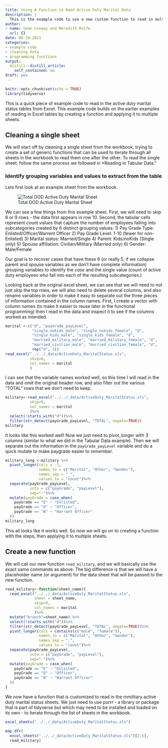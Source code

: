```yaml
---
title: Using A Function to Read Active Duty Marital Data
description: |
  This is the example code to use a new custom function to read in multiple sheets of data about Active Duty members of the military and marital status.
author:
- name: Sean Conway and Meredith Rolfe
  url: {}
date: 08-20-2021
categories:
- example code
- cleaning data
- programming functions
output:
  distill::distill_article:
    self_contained: no
draft: yes
---
```



```r
knitr::opts_chunk$set(echo = TRUE)
library(tidyverse)
```

This is a quick piece of example code to read in the active duty marital status tables from Excel. This example code builds on the earlier examples of reading in Excel tables by creating a function and applying it to multiple sheets.

## Cleaning a single sheet

We will start off by cleaning a single sheet from the workbook, trying to create a set of generic functions that can be used to iterate through all sheets in the workbook to read them one after the other. To read the single sheet, follow the same process we followed in *Reading in Tabular Data."

### Identify grouping variables and values to extract from the table

Lets first look at an example sheet from the workbook.

![Total DOD Active Duty Marital Sheet](dod_marital.png)

We can see a few things from this example sheet. First, we will need to skip 8 or 9 rows - the data first appears in row 10. Second, the tabular cells represent count *values* that capture the number of employees falling into subcategories created by 6 distinct grouping values:
  1) Pay Grade Type: Enlisted/Officer/Warrent Officer
  2) Pay Grade Level: 1-10 (fewer for non-Enlisted)
  3) Marital status: Married/Single
  4) Parent: Kids/noKids (Single only)
  5) Spouse affiliation: Civilian/Military (Married only)
  6) Gender: Male/Female

Our goal is to recover cases that have these 6 (or really 5, if we collapse parent and spouse variables as we don't have complete information) grouping variables to identify the *case* and the single value (count of active duty employees who fall into each of the resulting subcategories.)

Looking back at the original excel sheet, we can see that we will need to not just skip the top rows, we will also need to delete several columns, and also rename variables in order to make it easy to separate out the three pieces of information contained in the column names. First, I create a vector with column names (to make it easier to reuse later in the functional programming) then I read in the data and inspect it to see if the columns worked as intended.

```r
marital <-c("d", "payGrade_payLevel",
            "single_nokids_male", "single_nokids_female", "d",
            "single_kids_male", "single_kids_female", "d",
            "married_military_male", "married_military_female", "d",
            "married_civilian_male", "married_civilian_female", "d",
            rep("d", 3))
read_excel("../../_data/ActiveDuty_MaritalStatus.xls", 
           skip=8,
           col_names = marital
           )
```
I can see that the variable names worked well, so this time I will read in the data and omit the original header row, and also filter out the various "TOTAL" rows that we don't need to keep.

```r
military<-read_excel("../../_data/ActiveDuty_MaritalStatus.xls", 
           skip=9,
           col_names = marital
           )%>%
  select(!starts_with("d"))%>%
  filter(str_detect(payGrade_payLevel, "TOTAL", negate=TRUE))
military
```

It looks like this worked well! Now we just need to pivot_longer with 3 columns (similar to what we did in the Tabular Data example). Then we will separate out the information in the `payGrade_payLevel` variable and do a quick mutate to make paygrade easier to remember.

```r
military_long <-military %>%
  pivot_longer(cols = -1,
               names_to = c("Marital", "Other", "Gender"),
               names_sep = "_",
               values_to = "count")%>%
  separate(payGrade_payLevel, 
           into = c("payGrade", "payLevel"),
           sep="-")%>%
  mutate(payGrade = case_when(
    payGrade == "E" ~ "Enlisted",
    payGrade == "O" ~ "Officer",
    payGrade == "W" ~ "Warrant Officer"
  ))
military_long
```
This all looks like it works well. So now we will go on to creating a function with the steps, then applying it to multiple sheets.

## Create a new function

We will call our new function `read_military`, and we will basically use the exact same commands as above. The big difference is that we will have a placeholder name (or argument) for the data sheet that will be passed to the new function.

```r
read_military<-function(sheet_name){
  read_excel("../../_data/ActiveDuty_MaritalStatus.xls", 
             sheet = sheet_name,
             skip=9,
             col_names = marital
             )%>%
  mutate("branch"=sheet_name) %>%
  select(!starts_with("d"))%>%
  filter(str_detect(payGrade_payLevel, "TOTAL", negate=TRUE))%>%
  pivot_longer(cols = contains(c("male", "female")),
               names_to = c("Marital", "Other", "Gender"),
               names_sep = "_",
               values_to = "count")%>%
  separate(payGrade_payLevel, 
           into = c("payGrade", "payLevel"),
           sep="-")%>%
  mutate(payGrade = case_when(
    payGrade == "E" ~ "Enlisted",
    payGrade == "O" ~ "Officer",
    payGrade == "W" ~ "Warrant Officer"
  ))
}

```

We now have a function that is customized to read in the mmilitary active duty marital status sheets. We just need to use purrr - a library or package that is part of tidyverse but which may need to be installed and loaded on its own - to iterate through the list of sheets in the workbook.

```r
excel_sheets("../../_data/ActiveDuty_MaritalStatus.xls")

map_dfr(
  excel_sheets("../../_data/ActiveDuty_MaritalStatus.xls")[2:5],
  read_military)
```
